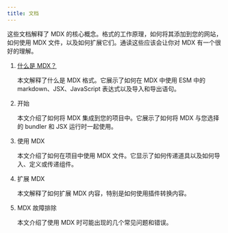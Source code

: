 ```yaml
---
title: 文档
---
```


这些文档解释了 MDX 的核心概念。格式的工作原理，如何将其添加到您的网站，如何使用 MDX 文件，以及如何扩展它们。通读这些应该会让你对 MDX 有一个很好的理解。

1. [什么是 MDX？](./docs/what-is-mdx)

   本文解释了什么是 MDX 格式。它展示了如何在 MDX 中使用 ESM 中的 markdown、JSX、JavaScript 表达式以及导入和导出语句。

2. 开始

   本文介绍了如何将 MDX 集成到您的项目中。它展示了如何将 MDX 与您选择的 bundler 和 JSX 运行时一起使用。

3. 使用 MDX

   本文介绍了如何在项目中使用 MDX 文件。它显示了如何传递道具以及如何导入、定义或传递组件。

4. 扩展 MDX

   本文解释了如何扩展 MDX 内容，特别是如何使用插件转换内容。

5. MDX 故障排除

   本文介绍了使用 MDX 时可能出现的几个常见问题和错误。
